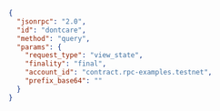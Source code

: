```json
{
  "jsonrpc": "2.0",
  "id": "dontcare",
  "method": "query",
  "params": {
    "request_type": "view_state",
    "finality": "final",
    "account_id": "contract.rpc-examples.testnet",
    "prefix_base64": ""
  }
}
```
